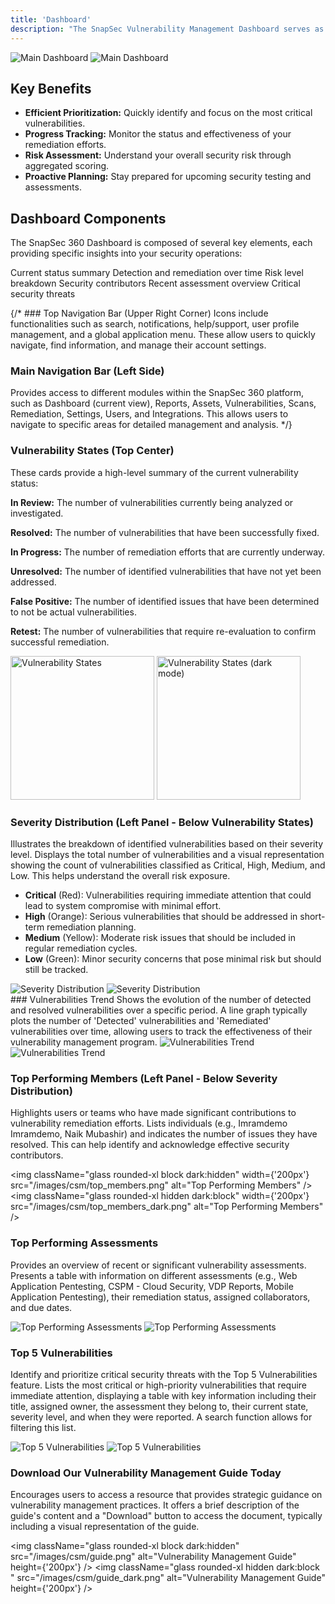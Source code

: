 ```yaml
---
title: 'Dashboard'
description: "The SnapSec Vulnerability Management Dashboard serves as the central hub for understanding and managing an organization's security posture. It provides a comprehensive, at-a-glance view of your vulnerability landscape through visual graphs, key metrics, and actionable insights. This tool is designed to help organizations efficiently prioritize, track, and address security vulnerabilities."
---
```


<img className="glass block dark:hidden rounded-xl" src="/images/csm/dashboard.png" alt="Main Dashboard"/>
<img className="glass hidden dark:block rounded-xl" src="/images/csm/dashboard_dark.png" alt="Main Dashboard"/>

## Key Benefits
- __Efficient Prioritization:__ Quickly identify and focus on the most critical vulnerabilities.
- __Progress Tracking:__ Monitor the status and effectiveness of your remediation efforts.
- __Risk Assessment:__ Understand your overall security risk through aggregated scoring.
- __Proactive Planning:__ Stay prepared for upcoming security testing and assessments.

## Dashboard Components

The SnapSec 360 Dashboard is composed of several key elements, each providing specific insights into your security operations:

<CardGroup cols={3}>
  <Card title="Vulnerability States" icon="chart-bar" href="#vulnerability-states-top-center">
    Current status summary
  </Card>
  <Card title="Vulnerabilities Trend" icon="chart-line" href="#vulnerabilities-trend">
    Detection and remediation over time
  </Card>
  <Card title="Severity Distribution" icon="pie-chart" href="#severity-distribution-left-panel-below-vulnerability-states">
    Risk level breakdown
  </Card>
  <Card title="Top Performing Members" icon="users" href="#top-performing-members-left-panel-below-severity-distribution">
    Security contributors
  </Card>
  <Card title="Top Performing Assessments" icon="clipboard-list" href="#top-performing-assessments">
    Recent assessment overview
  </Card>
  <Card title="Top 5 Vulnerabilities" icon="shield-exclamation" href="#top-5-vulnerabilities">
    Critical security threats
  </Card>
</CardGroup>

{/* ### Top Navigation Bar (Upper Right Corner)
Icons include functionalities such as search, notifications, help/support, user profile management, and a global application menu. These allow users to quickly navigate, find information, and manage their account settings.

### Main Navigation Bar (Left Side)
Provides access to different modules within the SnapSec 360 platform, such as Dashboard (current view), Reports, Assets, Vulnerabilities, Scans, Remediation, Settings, Users, and Integrations. This allows users to navigate to specific areas for detailed management and analysis. */}

### Vulnerability States (Top Center)
These cards provide a high-level summary of the current vulnerability status:

<div className="flex flex-row items-start justify-between gap-2 flex-wrap">
  <div className="text-left max-w-md space-y-2">
    <p><strong>In Review:</strong> The number of vulnerabilities currently being analyzed or investigated.</p>
    <p><strong>Resolved:</strong> The number of vulnerabilities that have been successfully fixed.</p>
    <p><strong>In Progress:</strong> The number of remediation efforts that are currently underway.</p>
    <p><strong>Unresolved:</strong> The number of identified vulnerabilities that have not yet been addressed.</p>
    <p><strong>False Positive:</strong> The number of identified issues that have been determined to not be actual vulnerabilities.</p>
    <p><strong>Retest:</strong> The number of vulnerabilities that require re-evaluation to confirm successful remediation.</p>
  </div>

  <div className="flex-shrink-0">
    <img className="glass rounded-xl block dark:hidden" src="/images/csm/stats.png" alt="Vulnerability States" width="230" />
    <img className="glass  rounded-xl hidden dark:block" src="/images/csm/stats_dark.png" alt="Vulnerability States (dark mode)" width="230" />
  </div>
</div>


### Severity Distribution (Left Panel - Below Vulnerability States)
<div className="flex flex-row items-start justify-between gap-2 flex-wrap">
  <div className="text-left max-w-md space-y-2">
    Illustrates the breakdown of identified vulnerabilities based on their severity level. Displays the total number of vulnerabilities and a visual representation showing the count of vulnerabilities classified as Critical, High, Medium, and Low. This helps understand the overall risk exposure.
    <ul className="">
      <li><strong>Critical</strong> (Red): Vulnerabilities requiring immediate attention that could lead to system compromise with minimal effort.</li>
      <li><strong>High</strong> (Orange): Serious vulnerabilities that should be addressed in short-term remediation planning.</li>
      <li><strong>Medium</strong> (Yellow): Moderate risk issues that should be included in regular remediation cycles.</li>
      <li><strong>Low</strong> (Green): Minor security concerns that pose minimal risk but should still be tracked.</li>
    </ul>
  </div>

 <div className="flex-shrink-0">
<img className="glass rounded-xl block dark:hidden" width={'230px'} src="/images/csm/severity.png" alt="Severity Distribution" />
<img className="glass rounded-xl hidden dark:block " width={'230px'} src="/images/csm/severity_dark.png" alt="Severity Distribution" />
</div>
</div>
### Vulnerabilities Trend
Shows the evolution of the number of detected and resolved vulnerabilities over a specific period. A line graph typically plots the number of 'Detected' vulnerabilities and 'Remediated' vulnerabilities over time, allowing users to track the effectiveness of their vulnerability management program.

<img className="glass rounded-xl block dark:hidden" src="/images/csm/graph.png" alt="Vulnerabilities Trend" />
<img className="glass rounded-xl hidden dark:block " src="/images/csm/graph_dark.png" alt="Vulnerabilities Trend" />

### Top Performing Members (Left Panel - Below Severity Distribution)
Highlights users or teams who have made significant contributions to vulnerability remediation efforts. Lists individuals (e.g., Imramdemo Imramdemo, Naik Mubashir) and indicates the number of issues they have resolved. This can help identify and acknowledge effective security contributors.

<img className="glass rounded-xl block dark:hidden" width={'200px'} src="/images/csm/top_members.png" alt="Top Performing Members" />
<img className="glass rounded-xl hidden dark:block" width={'200px'} src="/images/csm/top_members_dark.png" alt="Top Performing Members" />

### Top Performing Assessments
Provides an overview of recent or significant vulnerability assessments. Presents a table with information on different assessments (e.g., Web Application Pentesting, CSPM -  Cloud Security, VDP Reports, Mobile Application Pentesting), their remediation status, assigned collaborators, and due dates.

<img className="glass rounded-xl block dark:hidden" src="/images/csm/top_assessments.png" alt="Top Performing Assessments"/>
<img className="glass rounded-xl hidden dark:block" src="/images/csm/top_assessments_dark.png" alt="Top Performing Assessments"/>

### Top 5 Vulnerabilities

Identify and prioritize critical security threats with the Top 5 Vulnerabilities feature. Lists the most critical or high-priority vulnerabilities that require immediate attention, displaying a table with key information including their title, assigned owner, the assessment they belong to, their current state, severity level, and when they were reported. A search function allows for filtering this list.

<img className="glass rounded-xl block dark:hidden" src="/images/csm/top5_vulns.png" alt="Top 5 Vulnerabilities" />
<img className="glass rounded-xl hidden dark:block " src="/images/csm/top5_vulns_dark.png" alt="Top 5 Vulnerabilities" />


### Download Our Vulnerability Management Guide Today 
Encourages users to access a resource that provides strategic guidance on vulnerability management practices. It offers a brief description of the guide's content and a "Download" button to access the document, typically including a visual representation of the guide.

<img className="glass rounded-xl block dark:hidden" src="/images/csm/guide.png" alt="Vulnerability Management Guide" height={'200px'} />
<img className="glass rounded-xl  hidden dark:block " src="/images/csm/guide_dark.png" alt="Vulnerability Management Guide" height={'200px'} />
